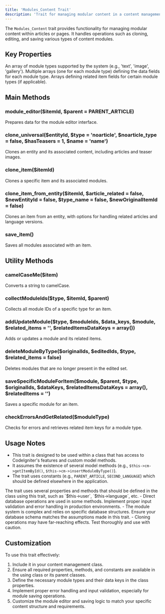 ```yaml
---
title: 'Modules_Content Trait'
description: 'Trait for managing modular content in a content management system'
---
```


The `Modules_Content` trait provides functionality for managing modular content within articles or pages. It handles operations such as cloning, editing, and saving various types of content modules.

## Key Properties

<ResponseField name="moduleNames" type="array">
  An array of module types supported by the system (e.g., 'text', 'image', 'gallery').
</ResponseField>

<ResponseField name="*DataKeys" type="array">
  Multiple arrays (one for each module type) defining the data fields for each module type.
</ResponseField>

<ResponseField name="*RelatedItemsKeys" type="array">
  Arrays defining related item fields for certain module types (if applicable).
</ResponseField>

## Main Methods

### module_editor($itemId, $parent = PARENT_ARTICLE)

Prepares data for the module editor interface.

### clone_universal($entityId, $type = 'noarticle', $noarticle_type = false, $hasTeasers = 1, $name = 'name')

Clones an entity and its associated content, including articles and teaser images.

### clone_item($itemId)

Clones a specific item and its associated modules.

### clone_item_from_entity($itemId, $article_related = false, $newEntityId = false, $type_name = false, $newOriginalItemId = false)

Clones an item from an entity, with options for handling related articles and language versions.

### save_item()

Saves all modules associated with an item.

## Utility Methods

### camelCaseMe($item)

Converts a string to camelCase.

### collectModuleIds($type, $itemId, $parent)

Collects all module IDs of a specific type for an item.

### addUpdateModule($type, $moduleIds, $data_keys, $module, $related_items = '', $relatedItemsDataKeys = array())

Adds or updates a module and its related items.

### deleteModuleByType($originalIds, $editedIds, $type, $related_items = false)

Deletes modules that are no longer present in the edited set.

### saveSpecificModuleForItem($module, $parent, $type, $originalIds, $dataKeys, $relatedItemsDataKeys = array(), $relatedItems = '')

Saves a specific module for an item.

### checkErrorsAndGetRelated($moduleType)

Checks for errors and retrieves related item keys for a module type.

## Usage Notes

- This trait is designed to be used within a class that has access to CodeIgniter's features and custom model methods.
- It assumes the existence of several model methods (e.g., `$this->cm->getItemById()`, `$this->cm->insertModuleByType()`).
- The trait uses constants (e.g., `PARENT_ARTICLE`, `SECOND_LANGUAGE`) which should be defined elsewhere in the application.

<Note>
The trait uses several properties and methods that should be defined in the class using this trait, such as `$this->user`, `$this->language`, etc.
</Note>

<Warning>
- Direct database operations are used in some methods. Implement proper input validation and error handling in production environments.
- The module system is complex and relies on specific database structures. Ensure your database schema matches the assumptions made in this trait.
- Cloning operations may have far-reaching effects. Test thoroughly and use with caution.
</Warning>

## Customization

To use this trait effectively:
1. Include it in your content management class.
2. Ensure all required properties, methods, and constants are available in the using class or its parent classes.
3. Define the necessary module types and their data keys in the class properties.
4. Implement proper error handling and input validation, especially for module saving operations.
5. Customize the module editor and saving logic to match your specific content structure and requirements.